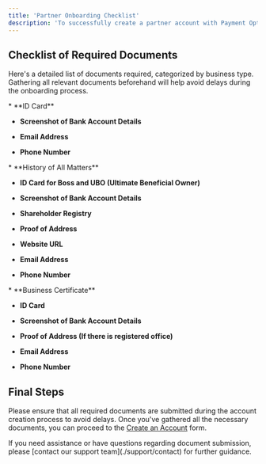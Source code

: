 ```yaml
---
title: 'Partner Onboarding Checklist'
description: 'To successfully create a partner account with Payment Options, you will need to provide certain documents based on your business type. Use the checklist below to ensure all necessary documents are prepared and submitted during the onboarding process.'
---
```


## **Checklist of Required Documents**

Here's a detailed list of documents required, categorized by business type. Gathering all relevant documents beforehand will help avoid delays during the onboarding process.

<Accordion title="Partner (Single)">
  * **ID Card**

  * **Screenshot of Bank Account Details**

  * **Email Address**

  * **Phone Number**
</Accordion>

<Accordion title="Partner (Entity)">
  * **History of All Matters**

  * **ID Card for Boss and UBO (Ultimate Beneficial Owner)**

  * **Screenshot of Bank Account Details**

  * **Shareholder Registry**

  * **Proof of Address**

  * **Website URL**

  * **Email Address**

  * **Phone Number**
</Accordion>

<Accordion title="Partner (Sole Proprietor)">
  * **Business Certificate**

  * **ID Card**

  * **Screenshot of Bank Account Details**

  * **Proof of Address (If there is registered office)**

  * **Email Address**

  * **Phone Number**
</Accordion>

## **Final Steps**

Please ensure that all required documents are submitted during the account creation process to avoid delays. Once you've gathered all the necessary documents, you can proceed to the [Create an Account](https://me.paymentoptions.com/onboarding/sign-up) form.


<Card title="Need Help?" icon="life-ring" href="/support/contact">
  If you need assistance or have questions regarding document submission, please [contact our support team](./support/contact) for further guidance.
</Card>